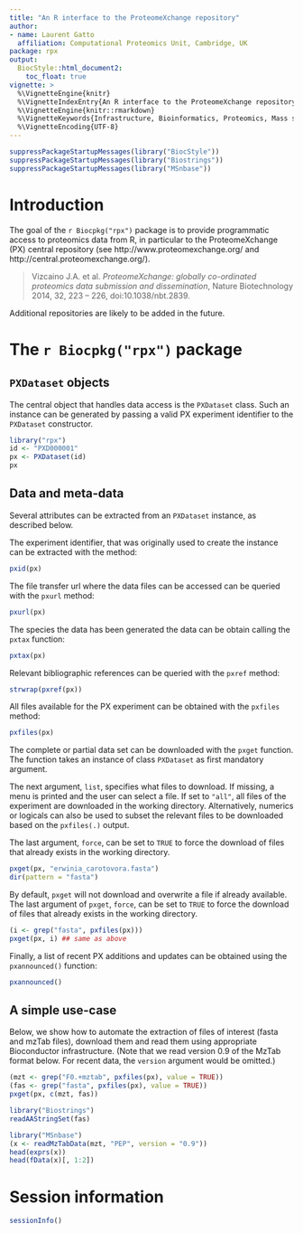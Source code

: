```yaml
---
title: "An R interface to the ProteomeXchange repository"
author: 
- name: Laurent Gatto
  affiliation: Computational Proteomics Unit, Cambridge, UK
package: rpx
output:
  BiocStyle::html_document2:
    toc_float: true
vignette: >
  %\VignetteEngine{knitr}
  %\VignetteIndexEntry{An R interface to the ProteomeXchange repository}
  %\VignetteEngine{knitr::rmarkdown}
  %\VignetteKeywords{Infrastructure, Bioinformatics, Proteomics, Mass spectrometry}
  %\VignetteEncoding{UTF-8}
---
```


```r
suppressPackageStartupMessages(library("BiocStyle"))
suppressPackageStartupMessages(library("Biostrings"))
suppressPackageStartupMessages(library("MSnbase"))
```


# Introduction

The goal of the `r Biocpkg("rpx")` package is to provide programmatic
access to proteomics data from R, in particular to the ProteomeXchange
(PX) central repository (see http://www.proteomexchange.org/ and
http://central.proteomexchange.org/).

> Vizcaino J.A. et al. *ProteomeXchange: globally co-ordinated
> proteomics data submission and dissemination*, Nature Biotechnology
> 2014, 32, 223 -- 226, doi:10.1038/nbt.2839.

Additional repositories are likely to be added in the future.


# The `r Biocpkg("rpx")`  package

## `PXDataset` objects

The central object that handles data access is the `PXDataset`
class. Such an instance can be generated by passing a valid PX
experiment identifier to the `PXDataset` constructor.

```r
library("rpx")
id <- "PXD000001"
px <- PXDataset(id)
px
```

## Data and meta-data

Several attributes can be extracted from an `PXDataset` instance, as
described below.



The experiment identifier, that was originally used to create the
\Robject{PXDataset} instance can be extracted with the
\Rfunction{pxid} method:

```r
pxid(px)
```

The file transfer url where the data files can be accessed can be
queried with the `pxurl` method:

```r
pxurl(px)
```

The species the data has been generated the data can be obtain calling
the `pxtax` function:

```r
pxtax(px)
```


Relevant bibliographic references can be queried with the
`pxref` method:

```r
strwrap(pxref(px))
```

All files available for the PX experiment can be obtained with the
`pxfiles` method:

```r
pxfiles(px)
```


The complete or partial data set can be downloaded with the `pxget`
function. The function takes an instance of class `PXDataset` as first
mandatory argument.

The next argument, `list`, specifies what files to download. If
missing, a menu is printed and the user can select a file. If set to
`"all"`, all files of the experiment are downloaded in the working
directory. Alternatively, numerics or logicals can also be used to
subset the relevant files to be downloaded based on the `pxfiles(.)`
output.

The last argument, `force`, can be set to `TRUE` to force the download
of files that already exists in the working directory.

```r
pxget(px, "erwinia_carotovora.fasta")
dir(pattern = "fasta")
```

By default, `pxget` will not download and overwrite a file if already
available. The last argument of `pxget`, `force`, can be set to `TRUE`
to force the download of files that already exists in the working
directory.

```r
(i <- grep("fasta", pxfiles(px)))
pxget(px, i) ## same as above
```

Finally, a list of recent PX additions and updates can be obtained
using the `pxannounced()` function:

```r
pxannounced()
```

## A simple use-case

Below, we show how to automate the extraction of files of interest
(fasta and mzTab files), download them and read them using appropriate
Bioconductor infrastructure. (Note that we read version 0.9 of the
MzTab format below. For recent data, the `version` argument would be
omitted.)

```r
(mzt <- grep("F0.+mztab", pxfiles(px), value = TRUE))
(fas <- grep("fasta", pxfiles(px), value = TRUE))
pxget(px, c(mzt, fas))

library("Biostrings")
readAAStringSet(fas)

library("MSnbase")
(x <- readMzTabData(mzt, "PEP", version = "0.9"))
head(exprs(x))
head(fData(x)[, 1:2])
```



# Session information

```r
sessionInfo()
```
